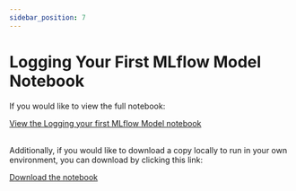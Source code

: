 ```yaml
---
sidebar_position: 7
---
```


# Logging Your First MLflow Model Notebook

If you would like to view the full notebook:

<a class="button button--primary" href="/notebooks/logging-first-model">
  <span>View the Logging your first MLflow Model notebook</span>
</a>
<br />
<br />

Additionally, if you would like to download a copy locally to run in your own environment, you can download by clicking this link:

<a class="button button--primary" download href="/notebooks/logging-first-model.ipynb">
  <span>Download the notebook</span>
</a>

